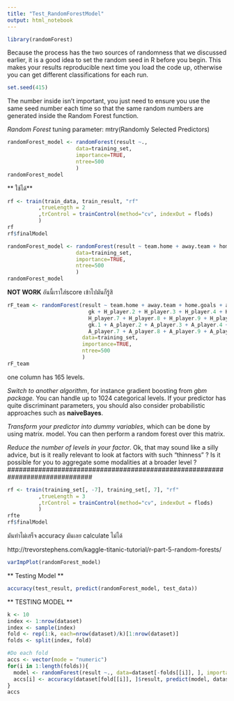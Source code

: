 ```yaml
---
title: "Test_RandomForestModel"
output: html_notebook
---
```

```r
library(randomForest)
```

Because the process has the two sources of randomness that we discussed earlier, it is a good idea to set the random seed in R before you begin. This makes your results reproducible next time you load the code up, otherwise you can get different classifications for each run.
```r
set.seed(415)
```
The number inside isn’t important, you just need to ensure you use the same seed number each time so that the same random numbers are generated inside the Random Forest function.

*Random Forest*
tuning parameter: mtry(Randomly Selected Predictors)
```r
randomForest_model <- randomForest(result ~.,
                      data=training_set, 
                      importance=TRUE, 
                      ntree=500
                      )
randomForest_model
```
** ใช้ได้**

```r
rf <- train(train_data, train_result, "rf"
          ,trueLength = 2
          ,trControl = trainControl(method="cv", indexOut = flods)
          )
rf
rf$finalModel
```


##############################################################################

```r
randomForest_model <- randomForest(result ~ team.home + away.team + home.goals + away.goals,
                      data=training_set, 
                      importance=TRUE, 
                      ntree=500
                      )
randomForest_model
```
**NOT WORK**
อันนี้เราใส่score เข้าไปมันก็รู้สิ


##############################################################################


```r
rF_team <- randomForest(result ~ team.home + away.team + home.goals + away.goals +
                          gk + H_player.2 + H_player.3 + H_player.4 + H_player.5 + H_player.6 + 
                          H_player.7 + H_player.8 + H_player.9 + H_player.10 + H_player.11 + 
                          gk.1 + A_player.2 + A_player.3 + A_player.4 + A_player.5 + A_player.6 +
                          A_player.7 + A_player.8 + A_player.9 + A_player.10 + A_player.11,
                        data=training_set, 
                        importance=TRUE, 
                        ntree=500
                        )
rF_team
```
one column has 165 levels.

*Switch to another algorithm*, for instance gradient boosting from *gbm package.* You can handle up to 1024 categorical levels. If your predictor has quite discriminant parameters, you should also consider probabilistic approaches such as **naiveBayes**.

*Transform your predictor into dummy variables*, which can be done by using matrix. model. You can then perform a random forest over this matrix.

*Reduce the number of levels in your factor*. Ok, that may sound like a silly advice, but is it really relevant to look at factors with such "thinness" ? Is it possible for you to aggregate some modalities at a broader level ?
##############################################################################


```r
rf <- train(training_set[, -7], training_set[, 7], "rf"
          ,trueLength = 3
          ,trControl = trainControl(method="cv", indexOut = flods)
          )
rfte
rf$finalModel
```
มันทำไม่เสร็จ accuracy มันเลย calculate ไม่ได้

##############################################################################

http://trevorstephens.com/kaggle-titanic-tutorial/r-part-5-random-forests/
```r
varImpPlot(randomForest_model)
```


** Testing Model **
```r
accuracy(test_result, predict(randomForest_model, test_data))
```



** TESTING MODEL **
```r
k <- 10
index <- 1:nrow(dataset)
index <- sample(index)
fold <- rep(1:k, each=nrow(dataset)/k)[1:nrow(dataset)]
folds <- split(index, fold)

#Do each fold
accs <- vector(mode = "numeric")
for(i in 1:length(folds)){
  model <- randomForest(result ~., data=dataset[-folds[[i]], ], importance=TRUE, ntree=500)
  accs[i] <- accuracy(dataset[fold[[i]], ]$result, predict(model, dataset[fold[[i]], ]))
}
accs
```

